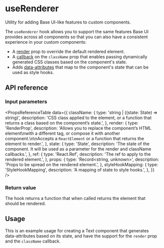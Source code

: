 # useRenderer

<Subtitle>Utility for adding Base UI-like features to custom components.</Subtitle>
<Meta name="description" content="Utility for adding Base UI-like features to custom components." />

The `useRenderer` hook allows you to support the same features Base UI provides across all components so that you can also have a consistent experience in your custom components:

- A [render](/react/handbook/composition) prop to override the default rendered element.
- A [callback](/react/handbook/styling#css-classes) on the `className` prop that enables passing dynamically generated CSS classes based on the component's state.
- Adds [data-attributes](https://base-ui.com/react/handbook/styling#data-attributes) that map to the component's state that can be used as style hooks.

## API reference

### Input parameters

<PropsReferenceTable
  data={{
    className: {
      type: 'string | ((state: State) => string)',
      description:
        'CSS class applied to the element, or a function that returns a class based on the component’s state.',
    },
    render: {
      type: 'RenderProp<State>',
      description:
        'Allows you to replace the component’s HTML element\nwith a different tag, or compose it with another component.\n\nAccepts a `ReactElement` or a function that returns the element to render.',
    },
    state: {
      type: 'State',
      description:
        'The state of the component. It will be used as a parameter for the render and className callbacks.',
    },
    ref: {
      type: 'React.Ref<RenderedElementType>',
      description: 'The ref to apply to the rendered element.',
    },
    props: {
      type: 'Record<string, unknown>',
      description: 'Props to be spread on the rendered element.',
    },
    styleHookMapping: {
      type: 'StyleHookMapping<State>',
      description: 'A mapping of state to style hooks.',
    },
  }}
/>

### Return value

The hook returns a function that when called returns the element that should be rendered.

## Usage

This is an example usage for creating a Text component that generates data-attributes based on its state, and have the support for the `render` prop and the `className` callback.

<Demo path="./demos/usage" />
